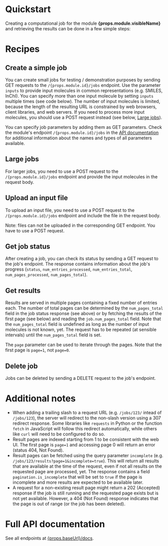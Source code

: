 
# Quickstart

Creating a computational job for the module **{props.module.visibleName}** and retrieving the 
results can be done in a few simple steps:

<ApiCard
    baseUrl={props.baseUrl}
    module={props.module}
    exampleName="quickstart"
    selectedLanguage={props.selectedLanguage}
    onSelectLanguage={props.setSelectedLanguage}
/>

# Recipes

## Create a simple job

You can create small jobs for testing / demonstration purposes by sending GET requests to the <code
class="text-nowrap">/{props.module.id}/jobs</code> endpoint. Use the parameter `inputs` to provide
input molecules in common representations (e.g. SMILES, InChI). You can specify more than one input
molecule by setting `inputs` multiple times (see code below). The number of input molecules is
limited, because the length of the resulting URL is constrained by web browsers, client libraries,
and web servers. If you need to process more input molecules, you should use a POST request instead
(see below, [Large jobs](#large-jobs)).

You can specify job parameters by adding them as GET parameters. Check the module's endpoint <code
class="text-nowrap">/{props.module.id}/jobs</code> in the [API documentation]({props.baseUrl}/docs)
for additional information about the names and types of all parameters available.

<ApiCard
    baseUrl={props.baseUrl}
    module={props.module}
    exampleName="createSimpleJob"
    selectedLanguage={props.selectedLanguage}
    onSelectLanguage={props.setSelectedLanguage}
/>

## Large jobs

For larger jobs, you need to use a POST request to the <code class="text-nowrap">/{props.module.id}/jobs</code> endpoint
and provide the input molecules in the request body. 

<ApiCard
    baseUrl={props.baseUrl}
    module={props.module}
    exampleName="createComplexJob"
    selectedLanguage={props.selectedLanguage}
    onSelectLanguage={props.setSelectedLanguage}
/>


## Upload an input file

To upload an input file, you need to use a POST request to the <code class="text-nowrap">/{props.module.id}/jobs</code> 
endpoint and include the file in the request body.

Note: files can not be uploaded in the corresponding GET endpoint. You have to use a POST request.

<ApiCard
    baseUrl={props.baseUrl}
    module={props.module}
    exampleName="createJobWithFile"
    selectedLanguage={props.selectedLanguage}
    onSelectLanguage={props.setSelectedLanguage}
/>

## Get job status

After creating a job, you can check its status by sending a GET request to the job's endpoint. The
response contains information about the job's progress (`status`, `num_entries_processed`, 
`num_entries_total`, `num_pages_processed`, `num_pages_total`).

<ApiCard
    baseUrl={props.baseUrl}
    module={props.module}
    exampleName="getJobStatus"
    selectedLanguage={props.selectedLanguage}
    onSelectLanguage={props.setSelectedLanguage}
/>

## Get results

Results are served in multiple pages containing a fixed number of entries each. The number of total
pages can be determined by the `num_pages_total` field in the job status response (see above) or 
by fetching the results of the first page (see below) and reading the `job.num_pages_total` field. Note
that the `num_pages_total` field is undefined as long as the number of input molecules is not known,
yet. The request has to be repeated (at sensible intervals) until the `num_pages_total` field is set.

The `page` parameter can be used to iterate through the pages. Note that the first page is
`page=1`, not `page=0`.

<ApiCard
    baseUrl={props.baseUrl}
    module={props.module}
    exampleName="getResults"
    selectedLanguage={props.selectedLanguage}
    onSelectLanguage={props.setSelectedLanguage}
/>

## Delete job

Jobs can be deleted by sending a DELETE request to the job's endpoint.

<ApiCard
    baseUrl={props.baseUrl}
    module={props.module}
    exampleName="deleteJob"
    selectedLanguage={props.selectedLanguage}
    onSelectLanguage={props.setSelectedLanguage}
/>

# Additional notes

* When adding a trailing slash to a request URL (e.g. `/jobs/123/` intead of `/jobs/123`), the
  server will redirect to the non-slash version using a 307 redirect response. Some libraries like
  `requests` in Python or the function `fetch` in JavaScript will follow this redirect 
  automatically, while others like `curl` will need to be configured to do so.
* Result pages are indexed starting from 1 to be consistent with the web UI. The first page is
  `page=1` and accessing page 0 will return an error (status 404, Not Found).
* Result pages can be fetched using the query parameter `incomplete` (e.g.
  `/jobs/123/results?page=1&incomplete=true`). This will return all results that are available at
  the time of the request, even if not all results on the requested page are processed, yet. The
  response contains a field `pagination.is_incomplete` that will be set to `true` if the page is
  incomplete and more results are expected to be available later.
* A request for a non-existing result page might return a 202 (Accepted) response if the job is
  still running and the requested page exists but is not yet available. However, a 404 (Not
  Found) response indicates that the page is out of range (or the job has been deleted).

# Full API documentation

See all endpoints at [{props.baseUrl}/docs]({props.baseUrl}/docs).